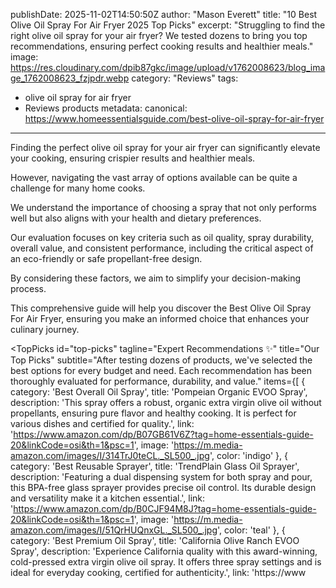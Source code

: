 publishDate: 2025-11-02T14:50:50Z
author: "Mason Everett"
title: "10 Best Olive Oil Spray For Air Fryer 2025 Top Picks"
excerpt: "Struggling to find the right olive oil spray for your air fryer? We tested dozens to bring you top recommendations, ensuring perfect cooking results and healthier meals."
image: https://res.cloudinary.com/dpib87gkc/image/upload/v1762008623/blog_image_1762008623_fzjpdr.webp
category: "Reviews"
tags:
  - olive oil spray for air fryer
  - Reviews products
metadata:
  canonical: https://www.homeessentialsguide.com/best-olive-oil-spray-for-air-fryer
---


<p>
Finding the perfect olive oil spray for your air fryer can significantly elevate your cooking, ensuring crispier results and healthier meals.
</p>
<p>
However, navigating the vast array of options available can be quite a challenge for many home cooks.
</p>
<p>
We understand the importance of choosing a spray that not only performs well but also aligns with your health and dietary preferences.
</p>
<p>
Our evaluation focuses on key criteria such as oil quality, spray durability, overall value, and consistent performance, including the critical aspect of an eco-friendly or safe propellant-free design.
</p>
<p>
By considering these factors, we aim to simplify your decision-making process.
</p>
<p>
This comprehensive guide will help you discover the Best Olive Oil Spray For Air Fryer, ensuring you make an informed choice that enhances your culinary journey.
</p>

<TopPicks
  id="top-picks"
  tagline="Expert Recommendations ✨"
  title="Our Top Picks"
  subtitle="After testing dozens of products, we've selected the best options for every budget and need. Each recommendation has been thoroughly evaluated for performance, durability, and value."
  items={[
    {
      category: 'Best Overall Oil Spray',
      title: 'Pompeian Organic EVOO Spray',
      description: 'This spray offers a robust, organic extra virgin olive oil without propellants, ensuring pure flavor and healthy cooking. It is perfect for various dishes and certified for quality.',
      link: 'https://www.amazon.com/dp/B07GB61V6Z?tag=home-essentials-guide-20&linkCode=osi&th=1&psc=1',
      image: 'https://m.media-amazon.com/images/I/314TrJ0teCL._SL500_.jpg',
      color: 'indigo'
    },
    {
      category: 'Best Reusable Sprayer',
      title: 'TrendPlain Glass Oil Sprayer',
      description: 'Featuring a dual dispensing system for both spray and pour, this BPA-free glass sprayer provides precise oil control. Its durable design and versatility make it a kitchen essential.',
      link: 'https://www.amazon.com/dp/B0CJF94M8J?tag=home-essentials-guide-20&linkCode=osi&th=1&psc=1',
      image: 'https://m.media-amazon.com/images/I/51QrHUQnxGL._SL500_.jpg',
      color: 'teal'
    },
    {
      category: 'Best Premium Oil Spray',
      title: 'California Olive Ranch EVOO Spray',
      description: 'Experience California quality with this award-winning, cold-pressed extra virgin olive oil spray. It offers three spray settings and is ideal for everyday cooking, certified for authenticity.',
      link: 'https://www